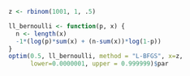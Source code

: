 ```{r}
z <- rbinom(1001, 1, .5)

ll_bernoulli <- function(p, x) {
  n <- length(x)
  -1*(log(p)*sum(x) + (n-sum(x))*log(1-p))
}
optim(0.5, ll_bernoulli, method = "L-BFGS", x=z,
      lower=0.0000001, upper = 0.999999)$par


```